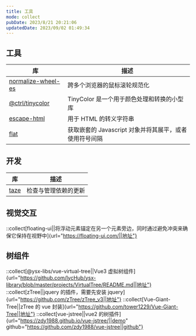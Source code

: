 ```yaml
---
title: 工具
mode: collect
pubDate: 2023/8/21 20:21:06
updatedDate: 2023/09/02 01:49:34
---
```


## 工具

| 库                                                                     | 描述                                                  |
|------------------------------------------------------------------------|-----------------------------------------------------|
| [normalize-wheel-es](https://www.npmjs.com/package/normalize-wheel-es) | 跨多个浏览器的鼠标滚轮规范化                          |
| [@ctrl/tinycolor](https://www.npmjs.com/package/@ctrl/tinycolor)       | TinyColor 是一个用于颜色处理和转换的小型库            |
| [escape-html](https://github.com/component/escape-html)                | 用于 HTML 的转义字符串                                |
| [flat](https://www.npmjs.com/package/flat)                             | 获取嵌套的 Javascript 对象并将其展平，或者使用符号间隔 |

## 开发

| 库                                         | 描述                 |
|--------------------------------------------|--------------------|
| [taze](https://www.npmjs.com/package/taze) | 检查与管理依赖的更新 |

## 视觉交互

::collect[floating-ui||将浮动元素锚定在另一个元素旁边，同时通过避免冲突来确保它保持在视野中]{url="https://floating-ui.com/||地址"}

## 树组件

::collect[@ysx-libs/vue-virtual-tree||Vue3 虚拟树组件]{url="https://github.com/lycHub/ysx-library/blob/master/projects/VirtualTree/README.md||地址"}
::collect[zTree||jquery 的插件，需要先安装 jquery]{url="https://github.com/zTree/zTree_v3||地址"}
::collect[Vue-Giant-Tree||zTree 的 vue 封装]{url="https://github.com/tower1229/Vue-Giant-Tree||地址"}
::collect[vue-jstree||vue2 的树插件]{url="https://zdy1988.github.io/vue-jstree/||demo" github="https://github.com/zdy1988/vue-jstree||github"}
